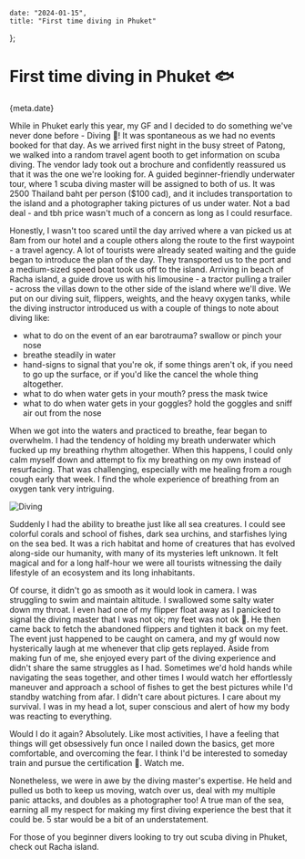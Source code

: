 
    date: "2024-01-15",
    title: "First time diving in Phuket"
};


# First time diving in Phuket 🐟

<Time>{meta.date}</Time>

While in Phuket early this year, my GF and I decided to do something we've never done before - Diving 🤿! It was spontaneous as we had no events booked for that day. As we arrived first night in the busy street of Patong, we walked into a random travel agent booth to get information on scuba diving. The vendor lady took out a brochure and confidently reassured us that it was the one we're looking for. A guided beginner-friendly underwater tour, where 1 scuba diving master will be assigned to both of us. It was 2500 Thailand baht per person ($100 cad), and it includes transportation to the island and a photographer taking pictures of us under water. Not a bad deal - and tbh price wasn't much of a concern as long as I could resurface.

Honestly, I wasn't too scared until the day arrived where a van picked us at 8am from our hotel and a couple others along the route to the first waypoint - a travel agency. A lot of tourists were already seated waiting and the guide began to introduce the plan of the day. They transported us to the port and a medium-sized speed boat took us off to the island. Arriving in beach of Racha island, a guide drove us with his limousine - a tractor pulling a trailer - across the villas down to the other side of the island where we'll dive. We put on our diving suit, flippers, weights, and the heavy oxygen tanks, while the diving instructor introduced us with a couple of things to note about diving like:

- what to do on the event of an ear barotrauma? swallow or pinch your nose
- breathe steadily in water
- hand-signs to signal that you're ok, if some things aren't ok, if you need to go up the surface, or if you'd like the cancel the whole thing altogether.
- what to do when water gets in your mouth? press the mask twice
- what to do when water gets in your goggles? hold the goggles and sniff air out from the nose

When we got into the waters and practiced to breathe, fear began to overwhelm. I had the tendency of holding my breath underwater which fucked up my breathing rhythm altogether. When this happens, I could only calm myself down and attempt to fix my breathing on my own instead of resurfacing. That was challenging, especially with me healing from a rough cough early that week. I find the whole experience of breathing from an oxygen tank very intriguing.

![Diving](/static/blogAssets/first-time-diving-in-phuket/diving1.png)

Suddenly I had the ability to breathe just like all sea creatures. I could see colorful corals and school of fishes, dark sea urchins, and starfishes lying on the sea bed. It was a rich habitat and home of creatures that has evolved along-side our humanity, with many of its mysteries left unknown. It felt magical and for a long half-hour we were all tourists witnessing the daily lifestyle of an ecosystem and its long inhabitants.

Of course, it didn't go as smooth as it would look in camera. I was struggling to swim and maintain altitude. I swallowed some salty water down my throat. I even had one of my flipper float away as I panicked to signal the diving master that I was not ok; my feet was not ok 🤡. He then came back to fetch the abandoned flippers and tighten it back on my feet. The event just happened to be caught on camera, and my gf would now hysterically laugh at me whenever that clip gets replayed. Aside from making fun of me, she enjoyed every part of the diving experience and didn't share the same struggles as I had. Sometimes we'd hold hands while navigating the seas together, and other times I would watch her effortlessly maneuver and approach a school of fishes to get the best pictures while I'd standby watching from afar. I didn't care about pictures. I care about my survival. I was in my head a lot, super conscious and alert of how my body was reacting to everything.

Would I do it again? Absolutely. Like most activities, I have a feeling that things will get obsessively fun once I nailed down the basics, get more comfortable, and overcoming the fear. I think I'd be interested to someday train and pursue the certification 🐒. Watch me.

Nonetheless, we were in awe by the diving master's expertise. He held and pulled us both to keep us moving, watch over us, deal with my multiple panic attacks, and doubles as a photographer too! A true man of the sea, earning all my respect for making my first diving experience the best that it could be. 5 star would be a bit of an understatement.

For those of you beginner divers looking to try out scuba diving in Phuket, check out Racha island.
